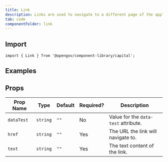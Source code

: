 ```yaml
---
title: Link
description: Links are used to navigate to a different page of the application or outside the application.
tab: code
componentFolder: link
---
```



## Import
`import { Link } from '@opengov/component-library/capital';`

## Examples
<ExampleLinkStandard />
<ExampleLinkQuiet />
<ExampleLinkProminent />

## Props

| Prop Name   | Type       | Default     | Required? | Description |
| ----------- | ---------- | ----------- | --------- | -----------
| `dataTest`  | `string`   | `""`        | No        | Value for the `data-test` attribute.
| `href`      | `string`   | `""`        | Yes       | The URL the link will navigate to.
| `text`      | `string`   | `""`        | Yes       | The text content of the link.
